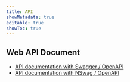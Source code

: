 ```yaml
---
title: API
showMetadata: true
editable: true
showToc: true
---
```


## Web API Document

- [API documentation with Swagger / OpenAPI](https://docs.microsoft.com/th-th/aspnet/core/tutorials/web-api-help-pages-using-swagger)
- [API documentation with NSwag / OpenAPI](https://github.com/RicoSuter/NSwag)
